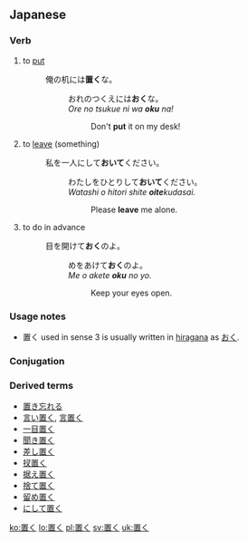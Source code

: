 ==Japanese==
{{ja-kanjitab|置}}

===Verb===
{{ja-verb|k|type=1|hira=おく|rom=oku}}

# to [[put]]
#: 俺の机には'''置く'''な。
#:: おれのつくえには'''おく'''な。
#:: ''Ore no tsukue ni wa '''oku''' na!''
#::: Don't '''put''' it on my desk!
# to [[leave]] (something)
#: 私を一人にして'''おいて'''ください。
#:: わたしをひとりして'''おいて'''ください。
#:: ''Watashi o hitori shite '''oite'''kudasai.''
#::: Please '''leave''' me alone.
# {{context|following a て-form verb}} to do in advance
#: 目を開けて'''おく'''のよ。
#:: めをあけて'''おく'''のよ。
#:: ''Me o akete '''oku''' no yo.''
#::: Keep your eyes open.

===Usage notes===
* 置く used in sense 3 is usually written in [[hiragana]] as [[おく]].

===Conjugation===
{{ja-go-ku|置|お|o}}

===Derived terms===
* [[置き忘れる]]
* [[言い置く]], [[言置く]]
* [[一目置く]]
* [[聞き置く]]
* [[差し置く]]
* [[扠置く]]
* [[据え置く]]
* [[捨て置く]]
* [[留め置く]]
* [[にして置く]]

[[ko:置く]]
[[lo:置く]]
[[pl:置く]]
[[sv:置く]]
[[uk:置く]]